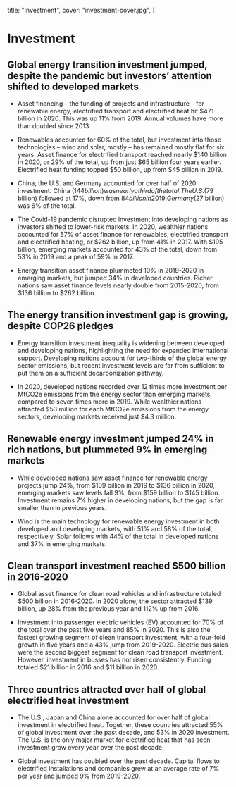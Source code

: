   title: "Investment",
  cover: "investment-cover.jpg",
}



# Investment

## Global energy transition investment jumped, despite the pandemic but investors’ attention shifted to developed markets

* Asset financing – the funding of projects and infrastructure – for renewable energy, electrified transport and electrified heat hit $471 billion in 2020. This was up 11% from 2019. Annual volumes have more than doubled since 2013.

* Renewables accounted for 60% of the total, but investment into those technologies – wind and solar, mostly – has remained mostly flat for six years. Asset finance for electrified transport reached nearly $140 billion in 2020, or 29% of the total, up from just $65 billion four years earlier. Electrified heat funding topped $50 billion, up from $45 billion in 2019.

* China, the U.S. and Germany accounted for over half of 2020 investment. China ($144 billion) was nearly a third of the total. The U.S. ($79 billion) followed at 17%, down from $84 billion in 2019. Germany ($27 billion) was 6% of the total.

* The Covid-19 pandemic disrupted investment into developing nations as investors shifted to lower-risk markets. In 2020, wealthier nations accounted for 57% of asset finance for renewables, electrified transport and electrified heating, or $262 billion, up from 41% in 2017. With $195 billion, emerging markets accounted for 43% of the total, down from 53% in 2019 and a peak of 59% in 2017.

* Energy transition asset finance plummeted 10% in 2019-2020 in emerging markets, but jumped 34% in developed countries. Richer nations saw asset finance levels nearly double from 2015-2020, from $136 billion to $262 billion.

## The energy transition investment gap is growing, despite COP26 pledges

* Energy transition investment inequality is widening between developed and developing nations, highlighting the need for expanded international support. Developing nations account for two-thirds of the global energy sector emissions, but recent investment levels are far from sufficient to put them on a sufficient decarbonization pathway.

* In 2020, developed nations recorded over 12 times more investment per MtCO2e emissions from the energy sector than emerging markets, compared to seven times more in 2019. While wealthier nations attracted $53 million for each MtCO2e emissions from the energy sectors, developing markets received just $4.3 million.

## Renewable energy investment jumped 24% in rich nations, but plummeted 9% in emerging markets

* While developed nations saw asset finance for renewable energy projects jump 24%, from $109 billion in 2019 to $136 billion in 2020, emerging markets saw levels fall 9%, from $159 billion to  $145 billion. Investment remains 7% higher in developing nations, but the gap is far smaller than in previous years.

* Wind is the main technology for renewable energy investment in both developed and developing markets, with 51% and 58% of the total, respectively. Solar follows with 44% of the total in developed nations and 37% in emerging markets.

## Clean transport investment reached $500 billion in 2016-2020

* Global asset finance for clean road vehicles and infrastructure totaled $500 billion in 2016-2020. In 2020 alone, the sector attracted $139 billion, up 28% from the previous year and 112% up from 2016.

* Investment into passenger electric vehicles (EV) accounted for 70% of the total over the past five years and 85% in 2020. This is also the fastest growing segment of clean transport investment, with a four-fold growth in five years and a 43% jump from 2019-2020. Electric bus sales were the second biggest segment for clean road transport investment. However, investment in busses has not risen consistently. Funding totaled $21 billion in 2016 and $11 billion in 2020.

## Three countries attracted over half of global electrified heat investment

* The U.S., Japan and China alone accounted for over half of global investment in electrified heat. Together, these countries attracted 55% of global investment over the past decade, and 53% in 2020 investment. The U.S. is the only major market for electrified heat that has seen investment grow every year over the past decade.

* Global investment has doubled over the past decade. Capital flows to electrified installations and companies grew at an average rate of 7% per year and jumped 9% from 2019-2020.
